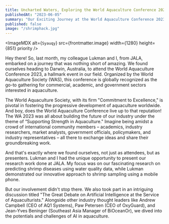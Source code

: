 ```yaml
---
title: Uncharted Waters, Exploring the World Aquaculture Conference 2023 in Darwin
publishedAt: "2023-06-05"
summary: "Our Exciting Journey at the World Aquaculture Conference 2023"
published: false
image: "/shrimphack.jpg"
---
```


<ImageMDX
  alt={`Syauqy`}
  src={frontmatter.image}
  width={1280}
  height={851}
  priority
/>

Hey there! So, last month, my colleague Lukman and I, from JALA, embarked on a journey that was nothing short of amazing.
We found ourselves heading to Darwin, Australia, to attend the World Aquaculture Conference 2023, a hallmark event in our field.
Organized by the World Aquaculture Society (WAS), this conference is globally recognized as the go-to gathering for commercial, academic, and government sectors interested in aquaculture.

The World Aquaculture Society, with its firm "Commitment to Excellence," is pivotal in fostering the progressive development of aquaculture worldwide.
And boy, does the World Aquaculture Conference live up to that reputation! The WA 2023 was all about building the future of our industry under the theme of “Supporting Strength in Aquaculture."
Imagine being amidst a crowd of international community members – academics, industry researchers, market analysts, government officials, policymakers, and industry representatives – all there to exchange ideas and share their groundbreaking work.

And that's exactly where we found ourselves, not just as attendees, but as presenters.
Lukman and I had the unique opportunity to present our research work done at JALA.
My focus was on our fascinating research on predicting shrimp diseases using water quality data,
while Lukman demonstrated our innovative approach to shrimp sampling using a mobile phone.

But our involvement didn't stop there.
We also took part in an intriguing discussion titled "The Great Debate on Artificial Intelligence at the Service of Aquaculturists."
Alongside other industry thought leaders like Andrew Campbell (CEO of AQ1 Systems),
Paw Petersen (CEO of OxyGuard), and Jean-Yves Beninger (Southeast Asia Manager of BiOceanOr),
we dived into the potentials and challenges of AI in aquaculture.
